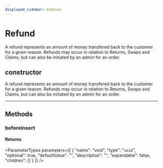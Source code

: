 ```yaml
---
displayed_sidebar: modules
---
```



# Refund

A refund represents an amount of money transfered back to the customer for a given reason. Refunds may occur in relation to Returns, Swaps and Claims, but can also be initiated by an admin for an order.

## constructor

A refund represents an amount of money transfered back to the customer for a given reason. Refunds may occur in relation to Returns, Swaps and Claims, but can also be initiated by an admin for an order.

___

## Methods

### beforeInsert

#### Returns

<ParameterTypes parameters={[
  {
    "name": "void",
    "type": "`void`",
    "optional": true,
    "defaultValue": "",
    "description": "",
    "expandable": false,
    "children": []
  }
]} />
